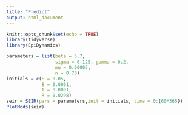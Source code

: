 ```yaml
---
title: "Predict"
output: html_document
---
```


```r
knitr::opts_chunk$set(echo = TRUE)
library(tidyverse)
library(EpiDynamics)
```

```r
parameters = list(beta = 5.7,
                  sigma = 0.125, gamma = 0.2,
                  mu = 0.00005,
                  n = 0.73)
initials = c(S = 0.05,
             E = 0.0001,
             I = 0.0001,
             R = 0.0298)
seir = SEIR(pars = parameters,init = initials, time = 0:(60*365))
PlotMods(seir)
```

